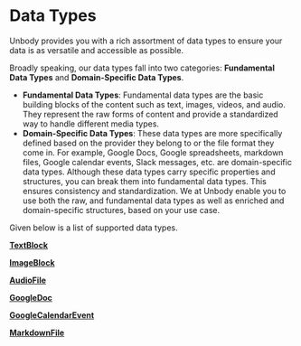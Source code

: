 # Data Types

Unbody provides you with a rich assortment of data types to ensure your data is as versatile and accessible as possible.

Broadly speaking, our data types fall into two categories: **Fundamental Data Types** and **Domain-Specific Data Types**.

- **Fundamental Data Types**: Fundamental data types are the basic building blocks of the content such as text, images, videos, and audio. They represent the raw forms of content and provide a standardized way to handle different media types.
- **Domain-Specific Data Types**: These data types are more specifically defined based on the provider they belong to or the file format they come in. For example, Google Docs, Google spreadsheets, markdown files, Google calendar events, Slack messages, etc. are domain-specific data types. Although these data types carry specific properties and structures, you can break them into fundamental data types. This ensures consistency and standardization. We at Unbody enable you to use both the raw, and fundamental data types as well as enriched and domain-specific structures, based on your use case.

Given below is a list of supported data types.

[**TextBlock**](/docs/graphql-api/data-types/textblock)

[**ImageBlock**](/docs/graphql-api/data-types/imageblock)

[**AudioFile**](/docs/graphql-api/data-types/audiofile)

[**GoogleDoc**](/docs/graphql-api/data-types/googledoc)

[**GoogleCalendarEvent**](/docs/graphql-api/data-types/googlecalendarevent)

[**MarkdownFile**](/docs/graphql-api/data-types/markdownfile)
